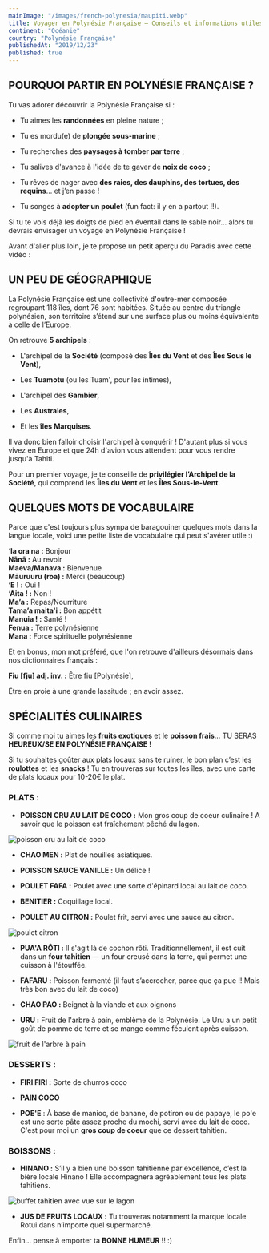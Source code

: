 ```yaml
---
mainImage: "/images/french-polynesia/maupiti.webp"
title: Voyager en Polynésie Française — Conseils et informations utiles
continent: "Océanie"
country: "Polynésie Française"
publishedAt: "2019/12/23"
published: true
---
```


## POURQUOI PARTIR EN POLYNÉSIE FRANÇAISE ?

Tu vas adorer découvrir la Polynésie Française si :

- Tu aimes les **randonnées** en pleine nature ;

- Tu es mordu(e) de **plongée sous-marine** ;

- Tu recherches des **paysages à tomber par terre** ;

- Tu salives d'avance à l'idée de te gaver de **noix de coco** ;

- Tu rêves de nager avec **des raies, des dauphins, des tortues, des requins**… et j’en passe !

- Tu songes à **adopter un poulet** (fun fact: il y en a partout !!).


Si tu te vois déjà les doigts de pied en éventail dans le sable noir… alors tu devrais envisager un voyage en Polynésie Française !

  

Avant d'aller plus loin, je te propose un petit aperçu du Paradis avec cette vidéo :  
<YouTube id="KalRoNJ8lpc" /> 

  
    
## UN PEU DE GÉOGRAPHIQUE

La Polynésie Française est une collectivité d'outre-mer composée regroupant 118 îles, dont 76 sont habitées. Située au centre du triangle polynésien, son territoire s’étend sur une surface plus ou moins équivalente à celle de l’Europe.


On retrouve **5 archipels** :

-  L'archipel de la **Société** (composé des **Îles du Vent** et des **Îles Sous le Vent**),

- Les **Tuamotu** (ou les Tuam', pour les intimes), 

- L'archipel des **Gambier**, 

- Les **Australes**,

- Et les **îles Marquises**.


Il va donc bien falloir choisir l'archipel à conquérir ! D'autant plus si vous vivez en Europe et que 24h d'avion vous attendent pour vous rendre jusqu'à Tahiti.


Pour un premier voyage, je te conseille de **privilégier l’Archipel de la Société**, qui comprend les **Îles du Vent** et les **Îles Sous-le-Vent**.


## QUELQUES MOTS DE VOCABULAIRE

Parce que c'est toujours plus sympa de baragouiner quelques mots dans la langue locale, voici une petite liste de vocabulaire qui peut s'avérer utile :)


**‘Ia ora na :** Bonjour  
**Nānā :** Au revoir  
**Maeva/Manava :** Bienvenue  
**Māuruuru (roa) :** Merci (beaucoup)  
**‘E ! :** Oui !  
**‘Aita ! :** Non !  
**Ma’a :** Repas/Nourriture  
**Tama’a maita'i :** Bon appétit  
**Manuia ! :** Santé !  
**Fenua :** Terre polynésienne  
**Mana :** Force spirituelle polynésienne  


Et en bonus, mon mot préféré, que l'on retrouve d'ailleurs désormais dans nos dictionnaires français :

**Fiu [fju] adj. inv. :** Être fiu [Polynésie], 

Être en proie à une grande lassitude ; en avoir assez.


## SPÉCIALITÉS CULINAIRES

Si comme moi tu aimes les **fruits exotiques** et le **poisson frais**… TU SERAS **HEUREUX/SE EN POLYNÉSIE FRANÇAISE !**

Si tu souhaites goûter aux plats locaux sans te ruiner, le bon plan c’est les **roulottes** et les **snacks** ! Tu en trouveras sur toutes les îles, avec une carte de plats locaux pour 10-20€ le plat.


### PLATS :

- **POISSON CRU AU LAIT DE COCO :** Mon gros coup de coeur culinaire ! A savoir que le poisson est fraîchement pêché du lagon.
<div className="flex">
  <img className= "w-1/2 mx-auto" src="/images/french-polynesia/food/poisson-cru.webp" alt="poisson cru au lait de coco" />
</div>

- **CHAO MEN :** Plat de nouilles asiatiques.

- **POISSON SAUCE VANILLE :** Un délice !

- **POULET FAFA :** Poulet avec une sorte d'épinard local au lait de coco.

- **BENITIER :** Coquillage local.

- **POULET AU CITRON :** Poulet frit, servi avec une sauce au citron.
<div className="flex">
  <img className= "w-1/2 mx-auto" src="/images/french-polynesia/food/poulet-citron.webp" alt="poulet citron" />
</div>

- **PUA'A RÔTI :** Il s'agit là de cochon rôti. Traditionnellement, il est cuit dans un **four tahitien** — un four creusé dans la terre, qui permet une cuisson à l'étouffée. 

- **FAFARU :** Poisson fermenté (il faut s’accrocher, parce que ça pue !! Mais très bon avec du lait de coco)

- **CHAO PAO :** Beignet à la viande et aux oignons

- **URU :** Fruit de l'arbre à pain, emblème de la Polynésie. Le Uru a un petit goût de pomme de terre et se mange comme  féculent après cuisson.
<div className="flex">
  <img className= "w-1/2 mx-auto" src="/images/french-polynesia/food/uru.webp" alt="fruit de l'arbre à pain" />
</div>



### DESSERTS :

- **FIRI FIRI :** Sorte de churros coco

- **PAIN COCO**

- **POE'E** : À base de manioc, de banane, de potiron ou de papaye, le po'e est une sorte pâte assez proche du mochi, servi avec du lait de coco. C'est pour moi un **gros coup de coeur** que ce dessert tahitien.


### BOISSONS :

- **HINANO :** S’il y a bien une boisson tahitienne par excellence, c’est la bière locale Hinano !  Elle accompagnera agréablement tous les plats tahitiens.
<div className="flex">
  <img className= "w-1/2 mx-auto" src="/images/french-polynesia/food/hinano.webp" alt="buffet tahitien avec vue sur le lagon" />
</div>

- **JUS DE FRUITS LOCAUX :** Tu trouveras notamment la marque locale Rotui dans n’importe quel supermarché.



Enfin... pense à emporter ta **BONNE HUMEUR** !! :)